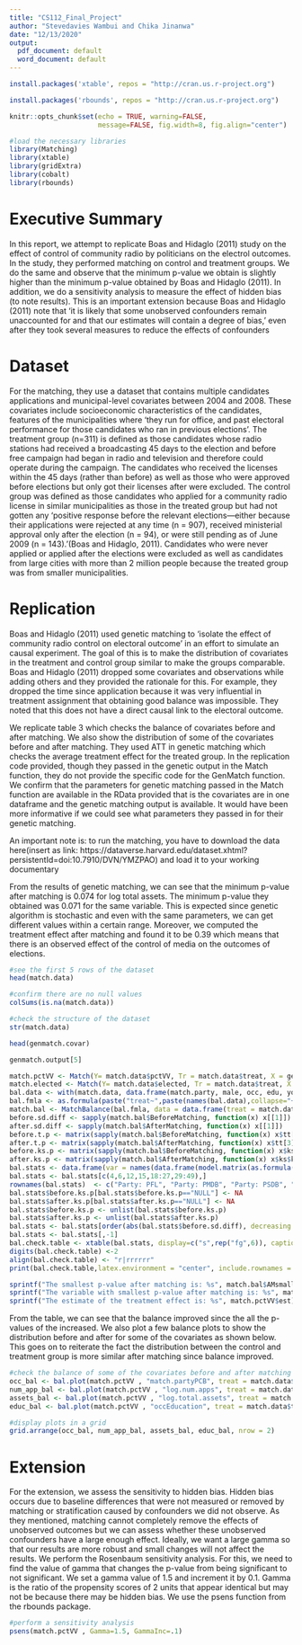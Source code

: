 ---
title: "CS112_Final_Project"
author: "Stevedavies Wambui and Chika Jinanwa"
date: "12/13/2020"
output:
  pdf_document: default
  word_document: default
---
```{r include=FALSE}
install.packages('xtable', repos = "http://cran.us.r-project.org")
```
```{r}
install.packages('rbounds', repos = "http://cran.us.r-project.org")
```

```{r setup, include=FALSE}
knitr::opts_chunk$set(echo = TRUE, warning=FALSE, 
                      message=FALSE, fig.width=8, fig.align="center")

#load the necessary libraries
library(Matching)
library(xtable)
library(gridExtra)
library(cobalt)
library(rbounds)
```

# Executive Summary
In this report, we attempt to replicate Boas and Hidaglo (2011) study on the effect of control of community radio by politicians on the electrol outcomes. In the study, they performed matching on control and treatment groups. We do the same and observe that the minimum p-value we obtain is slightly higher than the minimum p-value obtained by Boas and Hidaglo (2011). In addition, we do a sensitivity analysis to measure the effect of hidden bias (to note results). This is an important extension because Boas and Hidaglo (2011) note that 'it is likely that some unobserved confounders remain unaccounted for and that our estimates will contain a degree of bias,' even after they took several measures to reduce the effects of confounders

# Dataset
For the matching, they use a dataset that contains multiple candidates applications and municipal-level covariates between 2004 and 2008. These covariates include socioeconomic characteristics of the candidates, features of the municipalities where 'they run for office, and past electoral performance for those candidates who ran in previous elections'. The treatment group (n=311) is defined as those candidates whose radio stations had received a broadcasting 45 days to the election and before free campaign had began in radio and television and therefore could operate during the campaign. The candidates who received the licenses within the 45 days (rather than before) as well as those who were approved before elections but only got their licenses after were excluded. The control group was defined as those candidates who applied for a community radio license in similar municipalities as those in the treated group but had not gotten any 'positive response before
the relevant elections—either because their applications were rejected at any time (n = 907), received ministerial approval only after the election (n = 94), or were still pending as of June 2009 (n = 143).'(Boas and Hidaglo, 2011). Candidates who were never applied or applied after the elections were excluded as well as candidates from large cities with more than 2 million people because the treated group was from smaller municipalities.

# Replication
Boas and Hidaglo (2011) used genetic matching to 'isolate the effect of community radio control on electoral outcome' in an effort to simulate an causal experiment. The goal of this is to make the distribution of covariates in the treatment and control group similar to make the groups comparable. Boas and Hidaglo (2011) dropped some covariates and observations while adding others and they provided the rationale for this. For example, they dropped the time since application because it was very influential in treatment assignment that obtaining good balance was impossible. They noted that this does not have a direct causal link to the electoral outcome. 

We replicate table 3 which checks the balance of covariates before and after matching. We also show the distribution of some of the covariates before and after matching. They used ATT in genetic matching which checks the average treatment effect for the treated group. In the replication code provided, though they passed in the genetic output in the Match function, they do not provide the specific code for the GenMatch function. We confirm that the parameters for genetic matching passed in the Match function are available in the RData provided that is the covariates are in one dataframe and the genetic matching output is available. It would have been more informative if we could see what parameters they passed in for their genetic matching.


An important note is: to run the matching, you have to download the data here(insert as link: https://dataverse.harvard.edu/dataset.xhtml?persistentId=doi:10.7910/DVN/YMZPAO) and load it to your working documentary

From the results of genetic matching, we can see that the minimum p-value after matching is 0.074 for log total assets. The minimum p-value they obtained was 0.071 for the same variable. This is expected since genetic algorithm is stochastic and even with the same parameters, we can get different values within a certain range. Moreover, we computed the treatment effect after matching and found it to be 0.39 which means that there is an observed effect of the control of media on the outcomes of elections.

```{r}
#see the first 5 rows of the dataset
head(match.data)
```


```{r}
#confirm there are no null values
colSums(is.na(match.data))
```

```{r}
#check the structure of the dataset
str(match.data)
```
```{r}
head(genmatch.covar)
```
```{r}
genmatch.output[5]
```

```{r}

match.pctVV <- Match(Y= match.data$pctVV, Tr = match.data$treat, X = genmatch.covar, Weight.matrix=genmatch.output, BiasAdjust=FALSE, caliper = c(rep(10,43),.5))
match.elected <- Match(Y= match.data$elected, Tr = match.data$treat, X = genmatch.covar, Weight.matrix=genmatch.output,  caliper = c(rep(10,43),.5), BiasAdjust=FALSE)
bal.data <- with(match.data, data.frame(match.party, male, occ, edu, yob, lat, long, ran.prior, incumbent, log.valid.votes, prior.pctVV, party.prior.pctVV, elec.year, log.total.assets, gini_2000, pt_pres_1998, income_2000, psdb_2000, pt_2000, hdi_2000, uf.ba, uf.sp, uf.mg, uf.rs, log.num.apps))
bal.fmla <- as.formula(paste("treat~",paste(names(bal.data),collapse="+")))
match.bal <- MatchBalance(bal.fmla, data = data.frame(treat = match.data$treat, bal.data), match.out = match.pctVV,nboots=3000, print.level=0)
before.sd.diff <- sapply(match.bal$BeforeMatching, function(x) x[[1]])
after.sd.diff <- sapply(match.bal$AfterMatching, function(x) x[[1]])
before.t.p <- matrix(sapply(match.bal$BeforeMatching, function(x) x$tt[3]))
after.t.p <- matrix(sapply(match.bal$AfterMatching, function(x) x$tt[3]))
before.ks.p <- matrix(sapply(match.bal$BeforeMatching, function(x) x$ks$ks.boot.pvalue))
after.ks.p <- matrix(sapply(match.bal$AfterMatching, function(x) x$ks$ks.boot.pvalue))
bal.stats <- data.frame(var = names(data.frame(model.matrix(as.formula(paste("~",paste(names(bal.data),collapse="+"))), bal.data)[,-1])), before.sd.diff, after.sd.diff, before.t.p = unlist(before.t.p), after.t.p = unlist(after.t.p), before.ks.p, after.ks.p)
bal.stats <- bal.stats[c(4,6,12,15,18:27,29:49),]
rownames(bal.stats)  <- c("Party: PFL", "Party: PMDB", "Party: PSDB", "Party: PT", "Male", "Occupation: Blue Collar", "Occupation: Education", "Occupation: Government", "Occupation: Media", "Occupation: None", "Occupation: Other", "Occupation: Politician", "Occupation: White Collar", "Education: Some Superior or More", "Year of Birth", "Latitude", "Longitude", "Ran Previously", "Incumbency", "Log Electorate", "Prior Vote Share", "Party Prior Vote Share", "Election Year", "Total Assets", "2000 Gini", "PT Pres Vote Share (1998)", "GDP Per Capita (2000)", "PSDB Mayor Vote Share (2000)", "PT Mayor Vote Share (2000)", "HDI (2000)", "State: Bahia", "State: Sao Paulo", "State: Minas Gerais", "State: Rio Grande do Sul", "Log Number of Applications")
bal.stats$before.ks.p[bal.stats$before.ks.p=="NULL"] <- NA
bal.stats$after.ks.p[bal.stats$after.ks.p=="NULL"] <- NA
bal.stats$before.ks.p <- unlist(bal.stats$before.ks.p)
bal.stats$after.ks.p <- unlist(bal.stats$after.ks.p)
bal.stats <- bal.stats[order(abs(bal.stats$before.sd.diff), decreasing = TRUE),]
bal.stats <- bal.stats[,-1]
bal.check.table <- xtable(bal.stats, display=c("s",rep("fg",6)), caption = "Balance Statistics")
digits(bal.check.table) <-2
align(bal.check.table) <- "r|rrrrrr"
print(bal.check.table,latex.environment = "center", include.rownames = TRUE,hline.after=c(0,nrow(bal.check.table)),floating.environment = "sidewaystable")
```
```{r}
sprintf("The smallest p-value after matching is: %s", match.bal$AMsmallest.p.value)
sprintf("The variable with smallest p-value after matching is: %s", match.bal$AMsmallestVarName)
sprintf("The estimate of the treatment effect is: %s", match.pctVV$est)
```

From the table, we can see that the balance improved since the all the p-values of the increased. We also plot a few balance plots to show the distribution before and after for some of the covariates as shown below. This goes on to reiterate the fact the distribution between the control and treatment group is more similar after matching since balance improved.

```{r}
#check the balance of some of the covariates before and after matching
occ_bal <- bal.plot(match.pctVV , "match.partyPCB", treat = match.data$treat, covs = genmatch.covar, type = "histogram", mirror = TRUE, which = "both")
num_app_bal <- bal.plot(match.pctVV , "log.num.apps", treat = match.data$treat, covs = genmatch.covar, type = "histogram", mirror = TRUE, which = "both")
assets_bal <- bal.plot(match.pctVV , "log.total.assets", treat = match.data$treat, covs = genmatch.covar, type = "histogram", mirror = TRUE, which = "both")
educ_bal <- bal.plot(match.pctVV , "occEducation", treat = match.data$treat, covs = genmatch.covar, type = "histogram", mirror = TRUE, which = "both")

#display plots in a grid
grid.arrange(occ_bal, num_app_bal, assets_bal, educ_bal, nrow = 2)
```

# Extension
For the extension, we assess the sensitivity to hidden bias. Hidden bias occurs due to baseline differences that were not measured or removed by matching or stratification caused by confounders we did not observe. As they mentioned, matching cannot completely remove the effects of unobserved outcomes but we can assess whether these unobserved confounders have a large enough effect. Ideally, we want a large gamma so that our results are more robust and small changes will not affect the results. We perform the Rosenbaum sensitivity analysis. For this, we need to find the value of gamma that changes the p-value from being significant to not significant. We set a gamma value of 1.5 and increment it by 0.1. Gamma is the ratio of the propensity scores of 2 units that appear identical but may not be because there may be hidden bias. We use the psens function from the rbounds package. 

```{r}
#perform a sensitivity analysis
psens(match.pctVV , Gamma=1.5, GammaInc=.1)
```


